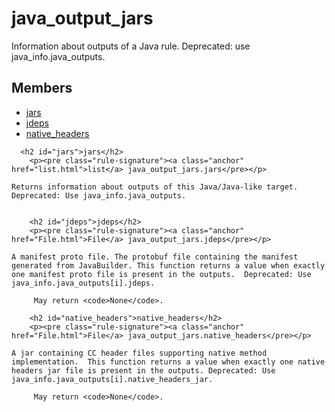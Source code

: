 <html devsite>
<head>
  <meta name="project_path" value="/_project.yaml">
  <meta name="book_path" value="/versions/6.3.0/_book.yaml">
</head>
<body>

<h1 class="page-title" id="modules.java_output_jars">java_output_jars</h1>

<!-- {% raw %} -->

Information about outputs of a Java rule. Deprecated: use java_info.java_outputs.

<h2>Members</h2>
<ul>
    <li>
    <a href="#jars">jars</a>
  </li>
      <li>
    <a href="#jdeps">jdeps</a>
  </li>
      <li>
    <a href="#native_headers">native_headers</a>
  </li>
  </ul>

      <h2 id="jars">jars</h2>
        <p><pre class="rule-signature"><a class="anchor" href="list.html">list</a> java_output_jars.jars</pre></p>

    Returns information about outputs of this Java/Java-like target. Deprecated: Use java_info.java_outputs.


        <h2 id="jdeps">jdeps</h2>
        <p><pre class="rule-signature"><a class="anchor" href="File.html">File</a> java_output_jars.jdeps</pre></p>

    A manifest proto file. The protobuf file containing the manifest generated from JavaBuilder. This function returns a value when exactly one manifest proto file is present in the outputs.  Deprecated: Use java_info.java_outputs[i].jdeps.

         May return <code>None</code>.

        <h2 id="native_headers">native_headers</h2>
        <p><pre class="rule-signature"><a class="anchor" href="File.html">File</a> java_output_jars.native_headers</pre></p>

    A jar containing CC header files supporting native method implementation.  This function returns a value when exactly one native headers jar file is present in the outputs. Deprecated: Use java_info.java_outputs[i].native_headers_jar.

         May return <code>None</code>.


</body>
</html>

<!-- {% endraw %} -->
